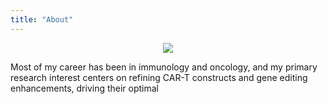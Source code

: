 ```yaml
---
title: "About"
---
```


<center>![](profile.jpg)</center>

Most of my career has been in immunology and oncology, and my primary research interest centers on refining CAR-T constructs and gene editing enhancements, driving their optimal

